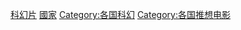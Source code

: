 {{Categories by country|nocat}}
[[Category:各國電影作品|科幻片]]
[[Category:科幻片|國家]]
[[Category:各国科幻|Category:各国科幻]]
[[Category:各国推想电影|Category:各国推想电影]]